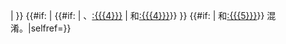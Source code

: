 {{Hatnote|<!--
-->此{{namespace detect|main=文章|category=分类|other=页面}}介绍的是{{{1}}}。请不要和{{{2}}}<!--
-->{{#if:{{{3|}}} |<!--then:
     -->{{#if:{{{4|}}} |<!--then:-->、[[:{{{3}}}]]<!--
                    -->|<!--else:-->和[[:{{{3}}}]]}}<!--
               -->|<!--else:--><!--
-->}}<!--
-->{{#if:{{{4|}}} |<!--then:
     -->{{#if:{{{5|}}} |<!--then:-->、[[:{{{4}}}]]<!--
                    -->|<!--else:-->和[[:{{{4}}}]]}}<!--
-->}}<!--
-->{{#if:{{{5|}}} |<!--then:-->和[[:{{{5}}}]]}}<!--
-->混淆。|selfref={{{selfref|}}}}}<noinclude>

{{Documentation}}

</noinclude>
